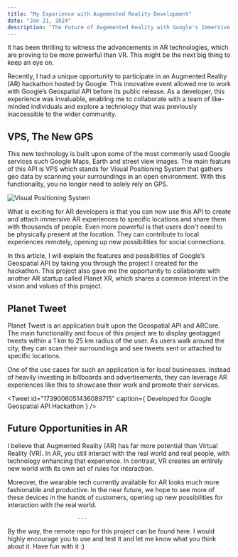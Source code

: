 ```yaml
---
title: "My Experience with Augemented Reality Development"
date: "Jan 21, 2024"
description: "The Future of Augemented Reality with Google's Immersive Geospatial API."
---
```


It has been thrilling to witness the advancements in AR technologies, which are proving to be more powerful than VR. This might be the next big thing to keep an eye on.

Recently, I had a unique opportunity to participate in an Augmented Reality (AR) hackathon hosted by Google. This innovative event allowed me to work with Google’s Geospatial API before its public release. As a developer, this experience was invaluable, enabling me to collaborate with a team of like-minded individuals and explore a technology that was previously inaccessible to the wider community.

## VPS, The New GPS

This new technology is built upon some of the most commonly used Google services such Google Maps, Earth and street view images. The main feature of this API is VPS which stands for Visual Positioning System that gathers geo data by scanning your surroundings in an open environment. With this functionality, you no longer need to solely rely on GPS.

<Image alt="Visual Positioning System" src="/og/vps.png" />

What is exciting for AR developers is that you can now use this API to create and attach immersive AR experiences to specific locations and share them with thousands of people. Even more powerful is that users don't need to be physically present at the location. They can contribute to local experiences remotely, opening up new possibilities for social connections.

In this article, I will explain the features and possibilities of Google’s Geospatial API by taking you through the project I created for the hackathon. This project also gave me the opportunity to collaborate with another AR startup called Planet XR, which shares a common interest in the vision and values of this project.

## Planet Tweet

Planet Tweet is an application built upon the Geospatial API and ARCore. The main functionality and focus of this project are to display geotagged tweets within a 1 km to 25 km radius of the user. As users walk around the city, they can scan their surroundings and see tweets sent or attached to specific locations.

One of the use cases for such an application is for local businesses. Instead of heavily investing in billboards and advertisements, they can leverage AR experiences like this to showcase their work and promote their services.

<Tweet 
  id="1739006051436089715"
  caption={<span>
    Developed for Google Geospatial API Hackathon
  </span>}
/>

## Future Opportunities in AR

I believe that Augmented Reality (AR) has far more potential than Virtual Reality (VR). In AR, you still interact with the real world and real people, with technology enhancing that experience. In contrast, VR creates an entirely new world with its own set of rules for interaction.

Moreover, the wearable tech currently available for AR looks much more fashionable and productive. In the near future, we hope to see more of these devices in the hands of customers, opening up new possibilities for interaction with the real world.

                          ---

By the way, the remote repo for this project can be found here. I would highly encourage you to use and test it and let me know what you think about it. Have fun with it :)